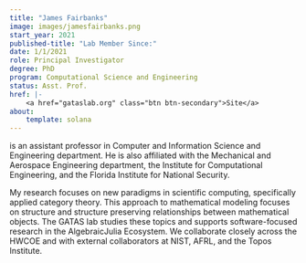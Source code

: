 ```yaml
---
title: "James Fairbanks"
image: images/jamesfairbanks.png
start_year: 2021
published-title: "Lab Member Since:"
date: 1/1/2021
role: Principal Investigator
degree: PhD
program: Computational Science and Engineering
status: Asst. Prof.
href: |- 
    <a href="gataslab.org" class="btn btn-secondary">Site</a>
about:
    template: solana
---
```


is an assistant professor in Computer and Information Science and Engineering department.
He is also affiliated with the Mechanical and Aerospace Engineering department, the Institute for Computational Engineering, and the Florida Institute for National Security. 

My research focuses on new paradigms in scientific computing, specifically applied category theory. 
This approach to mathematical modeling focuses on structure and structure preserving relationships between mathematical objects. 
The GATAS lab studies these topics and supports software-focused research in the AlgebraicJulia Ecosystem. 
We collaborate closely across the HWCOE and with external collaborators at NIST, AFRL, and the Topos Institute.

